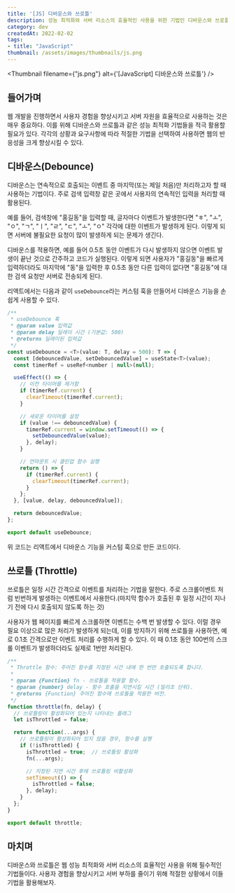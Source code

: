 ```yaml
---
title: '[JS] 디바운스와 쓰로틀'
description: 성능 최적화와 서버 리소스의 효율적인 사용을 위한 기법인 디바운스와 쓰로틀에 대해 알아보자
category: dev
createdAt: 2022-02-02
tags:
- title: "JavaScript"
thumbnail: /assets/images/thumbnails/js.png
---
```

<Thumbnail filename={"js.png"} alt={'[JavaScript] 디바운스와 쓰로틀'} />

<Divider />

## 들어가며

웹 개발을 진행하면서 사용자 경험을 향상시키고 서버 자원을 효율적으로 사용하는 것은 매우 중요하다. 이를 위해 디바운스와 쓰로틀과 같은 성능 최적화 기법들을 적극 활용할 필요가 있다. 각각의 상황과 요구사항에 따라 적절한 기법을 선택하여 사용하면 웹의 반응성을 크게 향상시킬 수 있다.

## 디바운스(Debounce)

디바운스는 연속적으로 호출되는 이벤트 중 마지막(또는 제일 처음)만 처리하고자 할 때 사용하는 기법이다. 주로 검색 입력창 같은 곳에서 사용자의 연속적인 입력을 처리할 때 활용된다.

예를 들어, 검색창에 "홍길동"을 입력할 때, 글자마다 이벤트가 발생한다면 "ㅎ", "ㅗ", "ㅇ", "ㄱ", "ㅣ", "ㄹ", "ㄷ", "ㅗ", "ㅇ" 각각에 대한 이벤트가 발생하게 된다. 이렇게 되면 서버에 불필요한 요청이 많이 발생하게 되는 문제가 생긴다.

디바운스를 적용하면, 예를 들어 0.5초 동안 이벤트가 다시 발생하지 않으면 이벤트 발생이 끝난 것으로 간주하고 코드가 실행된다. 이렇게 되면 사용자가 "홍길동"을 빠르게 입력하더라도 마지막에 "동"을 입력한 후 0.5초 동안 다른 입력이 없다면 "홍길동"에 대한 검색 요청만 서버로 전송되게 된다.

리액트에서는 다음과 같이 `useDebounce`라는 커스텀 훅을 만들어서 디바운스 기능을 손쉽게 사용할 수 있다.

```js title="useDebounce.js"
/**
 * useDebounce 훅
 * @param value 입력값
 * @param delay 딜레이 시간 (기본값: 500)
 * @returns 딜레이된 입력값
 */
const useDebounce = <T>(value: T, delay = 500): T => {
  const [debouncedValue, setDebouncedValue] = useState<T>(value);
  const timerRef = useRef<number | null>(null);

  useEffect(() => {
    // 이전 타이머를 제거함
    if (timerRef.current) {
      clearTimeout(timerRef.current);
    }

    // 새로운 타이머를 설정
    if (value !== debouncedValue) {
      timerRef.current = window.setTimeout(() => {
        setDebouncedValue(value);
      }, delay);
    }

    // 언마운트 시 클린업 함수 실행
    return () => {
      if (timerRef.current) {
        clearTimeout(timerRef.current);
      }
    };
  }, [value, delay, debouncedValue]);

  return debouncedValue;
};

export default useDebounce;
```
위 코드는 리액트에서 디바운스 기능을 커스텀 훅으로 만든 코드이다.

## 쓰로틀 (Throttle)
쓰로틀은 일정 시간 간격으로 이벤트를 처리하는 기법을 말한다. 주로 스크롤이벤트 처럼 빈번하게 발생하는 이벤트에서 사용한다.(마지막 함수가 호출된 후 일정 시간이 지나기 전에 다시 호출되지 않도록 하는 것)

사용자가 웹 페이지를 빠르게 스크롤하면 이벤트는 수백 번 발생할 수 있다. 이럴 경우 필요 이상으로 많은 처리가 발생하게 되는데, 이를 방지하기 위해 쓰로틀을 사용하면, 예로 0.1초 간격으로만 이벤트 처리를 수행하게 할 수 있다. 이 때 0.1초 동안 100번의 스크롤 이벤트가 발생하더라도 실제로 1번만 처리된다.

```js title="throttle.js"
/**
 * Throttle 함수: 주어진 함수를 지정된 시간 내에 한 번만 호출되도록 합니다.
 *
 * @param {Function} fn - 쓰로틀을 적용할 함수.
 * @param {number} delay - 함수 호출을 지연시킬 시간 (밀리초 단위).
 * @returns {Function} 주어진 함수에 쓰로틀을 적용한 버전.
 */
function throttle(fn, delay) {
  // 쓰로틀링이 활성화되어 있는지 나타내는 플래그
  let isThrottled = false;

  return function(...args) {
    // 쓰로틀링이 활성화되어 있지 않을 경우, 함수를 실행
    if (!isThrottled) {
      isThrottled = true;  // 쓰로틀링 활성화
      fn(...args);

      // 지정된 지연 시간 후에 쓰로틀링 비활성화
      setTimeout(() => {
        isThrottled = false;
      }, delay);
    }
  };
}

export default throttle;
```

## 마치며
디바운스와 쓰로틀은 웹 성능 최적화와 서버 리소스의 효율적인 사용을 위해 필수적인 기법들이다. 사용자 경험을 향상시키고 서버 부하를 줄이기 위해 적절한 상황에서 이들 기법을 활용해보자.
